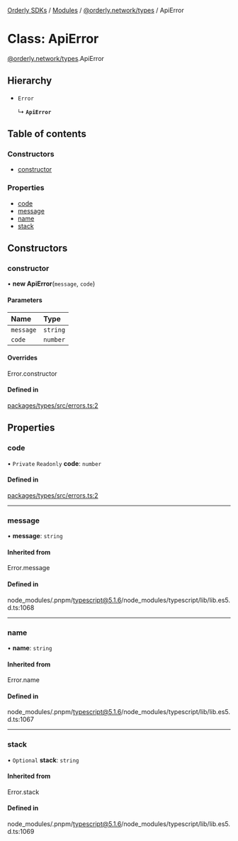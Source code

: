 [Orderly SDKs](/sdks/tech-doc/README) / [Modules](/sdks/tech-doc/modules) / [@orderly.network/types](/sdks/tech-doc/modules/orderly_network_types) / ApiError

# Class: ApiError

[@orderly.network/types](/sdks/tech-doc/modules/orderly_network_types).ApiError

## Hierarchy

- `Error`

  ↳ **`ApiError`**

## Table of contents

### Constructors

- [constructor](/sdks/tech-doc/classes/orderly_network_types.ApiError#constructor)

### Properties

- [code](/sdks/tech-doc/classes/orderly_network_types.ApiError#code)
- [message](/sdks/tech-doc/classes/orderly_network_types.ApiError#message)
- [name](/sdks/tech-doc/classes/orderly_network_types.ApiError#name)
- [stack](/sdks/tech-doc/classes/orderly_network_types.ApiError#stack)

## Constructors

### constructor

• **new ApiError**(`message`, `code`)

#### Parameters

| Name | Type |
| :------ | :------ |
| `message` | `string` |
| `code` | `number` |

#### Overrides

Error.constructor

#### Defined in

[packages/types/src/errors.ts:2](https://github.com/OrderlyNetwork/js-sdk/blob/bc7eb1a/packages/types/src/errors.ts#L2)

## Properties

### code

• `Private` `Readonly` **code**: `number`

#### Defined in

[packages/types/src/errors.ts:2](https://github.com/OrderlyNetwork/js-sdk/blob/bc7eb1a/packages/types/src/errors.ts#L2)

___

### message

• **message**: `string`

#### Inherited from

Error.message

#### Defined in

node_modules/.pnpm/typescript@5.1.6/node_modules/typescript/lib/lib.es5.d.ts:1068

___

### name

• **name**: `string`

#### Inherited from

Error.name

#### Defined in

node_modules/.pnpm/typescript@5.1.6/node_modules/typescript/lib/lib.es5.d.ts:1067

___

### stack

• `Optional` **stack**: `string`

#### Inherited from

Error.stack

#### Defined in

node_modules/.pnpm/typescript@5.1.6/node_modules/typescript/lib/lib.es5.d.ts:1069
